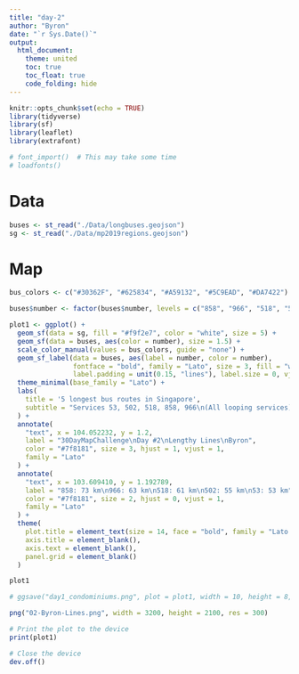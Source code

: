 ```yaml
---
title: "day-2"
author: "Byron"
date: "`r Sys.Date()`"
output:
  html_document:
    theme: united
    toc: true
    toc_float: true
    code_folding: hide
---
```


```r
knitr::opts_chunk$set(echo = TRUE)
library(tidyverse)
library(sf)
library(leaflet)
library(extrafont)

# font_import()  # This may take some time
# loadfonts()

```

# Data

```r
buses <- st_read("./Data/longbuses.geojson")
sg <- st_read("./Data/mp2019regions.geojson")

```

# Map

```r
bus_colors <- c("#30362F", "#625834", "#A59132", "#5C9EAD", "#DA7422")

buses$number <- factor(buses$number, levels = c("858", "966", "518", "502", "53"))  

plot1 <- ggplot() +
  geom_sf(data = sg, fill = "#f9f2e7", color = "white", size = 5) +
  geom_sf(data = buses, aes(color = number), size = 1.5) +  
  scale_color_manual(values = bus_colors, guide = "none") + 
  geom_sf_label(data = buses, aes(label = number, color = number),
                fontface = "bold", family = "Lato", size = 3, fill = "white", 
                label.padding = unit(0.15, "lines"), label.size = 0, vjust = -0.5) +  
  theme_minimal(base_family = "Lato") + 
  labs(
    title = '5 longest bus routes in Singapore',
    subtitle = "Services 53, 502, 518, 858, 966\n(All looping services)"
  ) +
  annotate(
    "text", x = 104.052232, y = 1.2,
    label = "30DayMapChallenge\nDay #2\nLengthy Lines\nByron",
    color = "#7f8181", size = 3, hjust = 1, vjust = 1,
    family = "Lato"
  ) +
  annotate(
    "text", x = 103.609410, y = 1.192789,
    label = "858: 73 km\n966: 63 km\n518: 61 km\n502: 55 km\n53: 53 km",
    color = "#7f8181", size = 2, hjust = 0, vjust = 1,
    family = "Lato"
  ) +
  theme(
    plot.title = element_text(size = 14, face = "bold", family = "Lato Black"), 
    axis.title = element_blank(),
    axis.text = element_blank(),
    panel.grid = element_blank()
  )

plot1
```

```r
# ggsave("day1_condominiums.png", plot = plot1, width = 10, height = 8, dpi = 600)

png("02-Byron-Lines.png", width = 3200, height = 2100, res = 300)

# Print the plot to the device
print(plot1)

# Close the device
dev.off()
```
